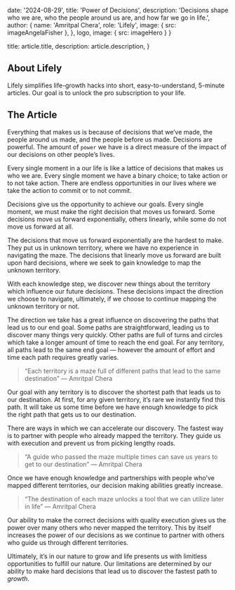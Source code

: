 
  date: '2024-08-29',
  title: 'Power of Decisions',
  description:
    'Decisions shape who we are, who the people around us are, and how far we go in life.',
  author: {
    name: 'Amritpal Chera',
    role: 'Lifely',
    image: { src: imageAngelaFisher },
  },
  logo,
  image: { src: imageHero }
}

  title: article.title,
  description: article.description,
}

## About Lifely
Lifely simplifies life-growth hacks into short, 
easy-to-understand, 5-minute articles. 
Our goal is to unlock the pro 
subscription to your life.

## The Article

Everything that makes us is because of decisions that we’ve made, the people around us made, and the people before us made. Decisions are powerful. The amount of `power` we have is a direct measure of the impact of our decisions on other people’s lives.

Every single moment in a our life is like a lattice of decisions that makes us who we are. Every single moment we have a binary choice; to take action or to not take action. There are endless opportunities in our lives where we take the action to commit or to not commit.

Decisions give us the opportunity to achieve our goals. Every single moment, we must make the right decision that moves us forward. Some decisions move us forward exponentially, others linearly, while some do not move us forward at all.

The decisions that move us forward exponentially are the hardest to make. They put us in unknown territory, where we have no experience in navigating the maze. The decisions that linearly move us forward are built upon hard decisions, where we seek to gain knowledge to map the unknown territory. 

With each knowledge step, we discover new things about the territory which influence our future decisions. These decisions impact the direction we choose to navigate, ultimately, if we choose to continue mapping the unknown territory or not. 

The direction we take has a great influence on discovering the paths that lead us to our end goal. Some paths are straightforward, leading us to discover many things very quickly. Other paths are full of turns and circles which take a longer amount of time to reach the end goal. For any territory, all paths lead to the same end goal — however the amount of effort and time each path requires greatly varies.

<blockquote className="relative font-display text-xl font-medium tracking-tight text-neutral-950 sm:text-4xl my-8">
    <p>
    “Each territory is a maze full of different paths that lead to the same destination” — Amritpal Chera
    </p>
</blockquote>


Our goal with any territory is to discover the shortest path that leads us to our destination. At first, for any given territory, it’s rare we instantly find this path. It will take us some time before we have enough knowledge to pick the right path that gets us to our destination.

There are ways in which we can accelerate our discovery. The fastest way is to partner with people who already mapped the territory. They guide us with execution and prevent us from picking lengthy roads.

<blockquote className="relative font-display text-xl font-medium tracking-tight text-neutral-950 sm:text-4xl my-8">
    <p>
    “A guide who passed the maze multiple times can save us years to get to our destination” — Amritpal Chera
    </p>
</blockquote>

Once we have enough knowledge and partnerships with people who’ve mapped different territories, our decision making abilities greatly increase.

<blockquote className="relative font-display text-xl font-medium tracking-tight text-neutral-950 sm:text-4xl my-8">
    <p>
    “The destination of each maze unlocks a tool that we can utilize later in life” — Amritpal Chera
    </p>
</blockquote>


Our ability to make the correct decisions with quality execution gives us the power over many others who never mapped the territory. This by itself increases the power of our decisions as we continue to partner with others who guide us through different territories.

Ultimately, it’s in our nature to grow and life presents us with limitless opportunities to fulfill our nature. Our limitations are determined by our ability to make hard decisions that lead us to discover the fastest path to *growth*.
